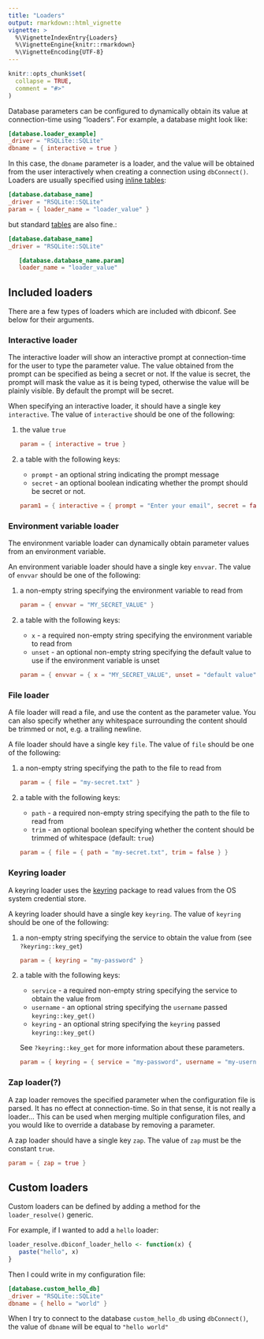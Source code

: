 ```yaml
---
title: "Loaders"
output: rmarkdown::html_vignette
vignette: >
  %\VignetteIndexEntry{Loaders}
  %\VignetteEngine{knitr::rmarkdown}
  %\VignetteEncoding{UTF-8}
---
```


```r
knitr::opts_chunk$set(
  collapse = TRUE,
  comment = "#>"
)
```

Database parameters can be configured to dynamically obtain its value at connection-time using "loaders". For example, a database might look like:

```toml
[database.loader_example]
_driver = "RSQLite::SQLite"
dbname = { interactive = true }
```

In this case, the `dbname` parameter is a loader, and the value will be obtained from the user interactively when creating a connection using `dbConnect()`. Loaders are usually specified using [inline tables](https://toml.io/en/v1.0.0-rc.3#inline-table):

```toml
[database.database_name]
_driver = "RSQLite::SQLite"
param = { loader_name = "loader_value" }
```

but standard [tables](https://toml.io/en/v1.0.0-rc.3#table) are also fine.:

```toml
[database.database_name]
_driver = "RSQLite::SQLite"

   [database.database_name.param]
   loader_name = "loader_value"
```

## Included loaders

There are a few types of loaders which are included with dbiconf. See below for their arguments.

### Interactive loader

The interactive loader will show an interactive prompt at connection-time for the user to type the parameter value. The value obtained from the prompt can be specified as being a secret or not. If the value is secret, the prompt will mask the value as it is being typed, otherwise the value will be plainly visible. By default the prompt will be secret.

When specifying an interactive loader, it should have a single key `interactive`. The value of `interactive` should be one of the following:

1. the value `true`

   ```toml
   param = { interactive = true }
   ```

2. a table with the following keys:

   - `prompt` - an optional string indicating the prompt message
   - `secret` - an optional boolean indicating whether the prompt should be secret or not.
   
   ```toml
   param1 = { interactive = { prompt = "Enter your email", secret = false } }
   ```


### Environment variable loader

The environment variable loader can dynamically obtain parameter values from an environment variable.

An environment variable loader should have a single key `envvar`. The value of `envvar` should be one of the following:

1. a non-empty string specifying the environment variable to read from

   ```toml
   param = { envvar = "MY_SECRET_VALUE" }
   ```

2. a table with the following keys:

   - `x` - a required non-empty string specifying the environment variable to read from
   - `unset` - an optional non-empty string specifying the default value to use if the environment variable is unset
   
   ```toml
   param = { envvar = { x = "MY_SECRET_VALUE", unset = "default value" } }
   ```
   
   
### File loader

A file loader will read a file, and use the content as the parameter value. You can also specify whether any whitespace surrounding the content should be trimmed or not, e.g. a trailing newline.

A file loader should have a single key `file`. The value of `file` should be one of the following:

1. a non-empty string specifying the path to the file to read from
   
   ```toml
   param = { file = "my-secret.txt" } 
   ```
   
2. a table with the following keys:
   
   - `path` - a required non-empty string specifying the path to the file to read from 
   - `trim` - an optional boolean specifying whether the content should be trimmed of whitespace (default: `true`)
   
   ```toml
   param = { file = { path = "my-secret.txt", trim = false } }
   ```


### Keyring loader

A keyring loader uses the [keyring](https://github.com/r-lib/keyring) package to read values from the OS system credential store.

A keyring loader should have a single key `keyring`. The value of `keyring` should be one of the following:

1. a non-empty string specifying the service to obtain the value from (see `?keyring::key_get`)
   
   ```toml
   param = { keyring = "my-password" }
   ```
   
2. a table with the following keys:
   
   - `service` - a required non-empty string specifying the service to obtain the value from
   - `username` - an optional string specifying the `username` passed `keyring::key_get()`
   - `keyring` - an optional string specifying the `keyring` passed `keyring::key_get()`
   
   See `?keyring::key_get` for more information about these parameters.
   
   ```toml
   param = { keyring = { service = "my-password", username = "my-username", keyring = "my-keyring" } } 
   ```


### Zap loader(?)

A zap loader removes the specified parameter when the configuration file is parsed. It has no effect at connection-time. So in that sense, it is not really a loader... This can be used when merging multiple configuration files, and you would like to override a database by removing a parameter.

A zap loader should have a single key `zap`. The value of `zap` must be the constant `true`.

```toml
param = { zap = true }
```

## Custom loaders

Custom loaders can be defined by adding a method for the `loader_resolve()` generic.

For example, if I wanted to add a `hello` loader:

```r
loader_resolve.dbiconf_loader_hello <- function(x) {
   paste("hello", x)
}
```

Then I could write in my configuration file:

```toml
[database.custom_hello_db]
_driver = "RSQLite::SQLite"
dbname = { hello = "world" }
```

When I try to connect to the database `custom_hello_db` using `dbConnect()`, the value of `dbname` will be equal to `"hello world"`
